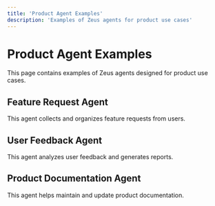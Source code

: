 ```yaml
---
title: 'Product Agent Examples'
description: 'Examples of Zeus agents for product use cases'
---
```


# Product Agent Examples

This page contains examples of Zeus agents designed for product use cases.

## Feature Request Agent

This agent collects and organizes feature requests from users.

## User Feedback Agent

This agent analyzes user feedback and generates reports.

## Product Documentation Agent

This agent helps maintain and update product documentation. 